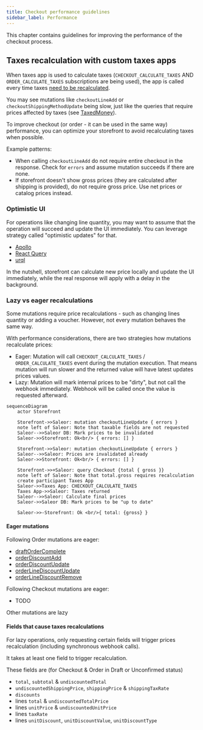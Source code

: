 ```yaml
---
title: Checkout performance guidelines
sidebar_label: Performance
---
```


This chapter contains guidelines for improving the performance of the checkout process.

## Taxes recalculation with custom taxes apps

When taxes app is used to calculate taxes (`CHECKOUT_CALCULATE_TAXES` AND `ORDER_CALCULATE_TAXES` subscriptions are being used),
the app is called every time taxes [need to be recalculated](/developer/extending/webhooks/synchronous-events/tax).

You may see mutations like `checkoutLineAdd` or `checkoutShippingMethodUpdate` being slow,
just like the queries that require prices affected by taxes (see [TaxedMoney](/api-reference/miscellaneous/objects/taxed-money)).

To improve checkout (or order - it can be used in the same way) performance, you can optimize your storefront to avoid recalculating taxes when possible.

Example patterns:
- When calling `checkoutLineAdd` do not require entire checkout in the response. Check for `errors` and assume mutation succeeds if there are none.
- If storefront doesn't show gross prices (they are calculated after shipping is provided), do not require gross price. Use net prices or catalog prices instead.

### Optimistic UI

For operations like changing line quantity, you may want to assume that the operation will succeed and update the UI immediately.
You can leverage strategy called "optimistic updates" for that.

- [Apollo](https://www.apollographql.com/docs/react/v2/performance/optimistic-ui)
- [React Query](https://tanstack.com/query/v4/docs/framework/react/guides/optimistic-updates)
- [urql](https://commerce.nearform.com/open-source/urql/docs/graphcache/cache-updates/#optimistic-updates)

In the nutshell, storefront can calculate new price locally and update the UI immediately, while the real response will apply with a delay in the background.

### Lazy vs eager recalculations

Some mutations require price recalculations - such as changing lines quantity or adding a voucher. However, not every mutation behaves the same way.

With performance considerations, there are two strategies how mutations recalculate prices:

- Eager: Mutation will call `CHECKOUT_CALCULATE_TAXES` / `ORDER_CALCULATE_TAXES` event during the mutation execution. That means mutation will run slower and the returned value will have latest updates prices values.
- Lazy: Mutation will mark internal prices to be "dirty", but not call the webhook immediately. Webhook will be called once the value is requested afterward.

```mermaid
sequenceDiagram
    actor Storefront

    Storefront->>Saleor: mutation checkoutLineUpdate { errors }
    note left of Saleor: Note that taxable fields are not requested
    Saleor-->>Saleor DB: Mark prices to be invalidated
    Saleor->>Storefront: Ok<br/> { errors: [] }

    Storefront->>Saleor: mutation checkoutLineUpdate { errors }
    Saleor-->>Saleor: Prices are invalidated already
    Saleor->>Storefront: Ok<br/> { errors: [] }

    Storefront->>+Saleor: query Checkout {total { gross }}
    note left of Saleor: Note that total.gross requires recalculation
    create participant Taxes App
    Saleor->>Taxes App: CHECKOUT_CALCULATE_TAXES
    Taxes App->>Saleor: Taxes returned
    Saleor-->>Saleor: Calculate final prices
    Saleor->>Saleor DB: Mark prices to be "up to date"

    Saleor->>-Storefront: Ok <br/>{ total: {gross} }
```

#### Eager mutations

Following Order mutations are eager:
- [draftOrderComplete](/api-reference/orders/mutations/draft-order-complete.mdx)
- [orderDiscountAdd](/api-reference/orders/mutations/order-discount-add.mdx)
- [orderDiscountUpdate](/api-reference/orders/mutations/order-discount-update.mdx)
- [orderLineDiscountUpdate](/api-reference/orders/mutations/order-discount-update.mdx)
- [orderLineDiscountRemove](/api-reference/orders/mutations/order-discount-remove.mdx)

Following Checkout mutations are eager:
- TODO

Other mutations are lazy

#### Fields that cause taxes recalculations

For lazy operations, only requesting certain fields will trigger prices recalculation (including synchronous webhook calls).

It takes at least one field to trigger recalculation.

These fields are (for Checkout & Order in Draft or Unconfirmed status)
- `total`, `subtotal` & `undiscountedTotal`
- `undiscountedShippingPrice`, `shippingPrice` & `shippingTaxRate`
- `discounts`
- lines `total` & `undiscountedTotalPrice`
- lines `unitPrice` & `undiscountedUnitPrice`
- lines `taxRate`
- lines `unitDiscount`, `unitDiscountValue`, `unitDiscountType`

